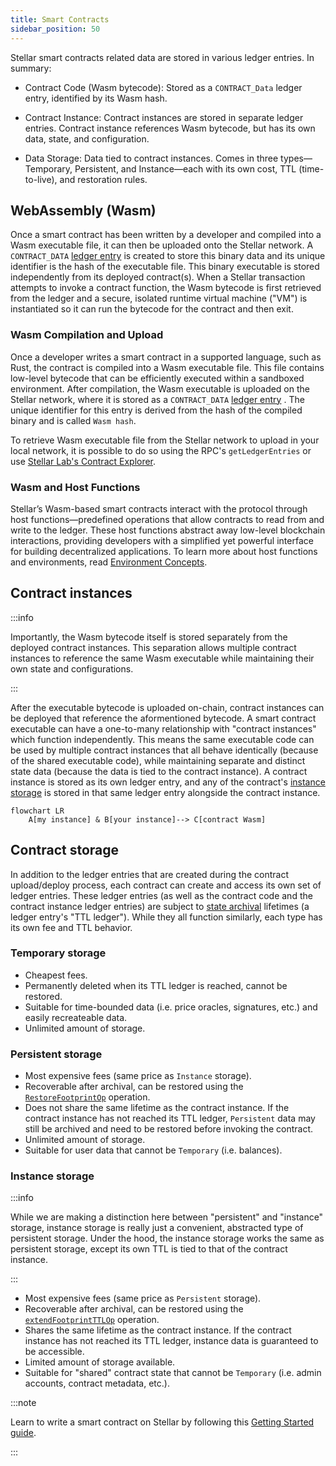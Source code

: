 ```yaml
---
title: Smart Contracts
sidebar_position: 50
---
```


Stellar smart contracts related data are stored in various ledger entries. In summary:

- Contract Code (Wasm bytecode): Stored as a `CONTRACT_Data` ledger entry, identified by its Wasm hash.

- Contract Instance: Contract instances are stored in separate ledger entries. Contract instance references Wasm bytecode, but has its own data, state, and configuration.

- Data Storage: Data tied to contract instances. Comes in three types—Temporary, Persistent, and Instance—each with its own cost, TTL (time-to-live), and restoration rules.

## WebAssembly (Wasm)

Once a smart contract has been written by a developer and compiled into a Wasm executable file, it can then be uploaded onto the Stellar network. A `CONTRACT_DATA` [ledger entry](./ledgers.mdx) is created to store this binary data and its unique identifier is the hash of the executable file. This binary executable is stored independently from its deployed contract(s). When a Stellar transaction attempts to invoke a contract function, the Wasm bytecode is first retrieved from the ledger and a secure, isolated runtime virtual machine ("VM") is instantiated so it can run the bytecode for the contract and then exit.

### Wasm Compilation and Upload

Once a developer writes a smart contract in a supported language, such as Rust, the contract is compiled into a Wasm executable file. This file contains low-level bytecode that can be efficiently executed within a sandboxed environment. After compilation, the Wasm executable is uploaded on the Stellar network, where it is stored as a `CONTRACT_DATA` [ledger entry](./ledgers.mdx) . The unique identifier for this entry is derived from the hash of the compiled binary and is called `Wasm hash`.

To retrieve Wasm executable file from the Stellar network to upload in your local network, it is possible to do so using the RPC's `getLedgerEntries` or use [Stellar Lab's Contract Explorer](https://lab.stellar.org/smart-contracts/contract-explorer).

### Wasm and Host Functions

Stellar’s Wasm-based smart contracts interact with the protocol through host functions—predefined operations that allow contracts to read from and write to the ledger. These host functions abstract away low-level blockchain interactions, providing developers with a simplified yet powerful interface for building decentralized applications. To learn more about host functions and environments, read [Environment Concepts](../../encyclopedia/contract-development/environment-concepts.mdx).

## Contract instances

:::info

Importantly, the Wasm bytecode itself is stored separately from the deployed contract instances. This separation allows multiple contract instances to reference the same Wasm executable while maintaining their own state and configurations.

:::

After the executable bytecode is uploaded on-chain, contract instances can be deployed that reference the aformentioned bytecode. A smart contract executable can have a one-to-many relationship with "contract instances" which function independently. This means the same executable code can be used by multiple contract instances that all behave identically (because of the shared executable code), while maintaining separate and distinct state data (because the data is tied to the contract instance). A contract instance is stored as its own ledger entry, and any of the contract's [instance storage](#instance-storage) is stored in that same ledger entry alongside the contract instance.

```mermaid
flowchart LR
    A[my instance] & B[your instance]--> C[contract Wasm]
```

## Contract storage

In addition to the ledger entries that are created during the contract upload/deploy process, each contract can create and access its own set of ledger entries. These ledger entries (as well as the contract code and the contract instance ledger entries) are subject to [state archival](../../encyclopedia/storage/state-archival.mdx) lifetimes (a ledger entry's "TTL ledger"). While they all function similarly, each type has its own fee and TTL behavior.

### Temporary storage

- Cheapest fees.
- Permanently deleted when its TTL ledger is reached, cannot be restored.
- Suitable for time-bounded data (i.e. price oracles, signatures, etc.) and easily recreateable data.
- Unlimited amount of storage.

### Persistent storage

- Most expensive fees (same price as `Instance` storage).
- Recoverable after archival, can be restored using the [`RestoreFootprintOp`](../transactions/list-of-operations.mdx#restore-footprint) operation.
- Does not share the same lifetime as the contract instance. If the contract instance has not reached its TTL ledger, `Persistent` data may still be archived and need to be restored before invoking the contract.
- Unlimited amount of storage.
- Suitable for user data that cannot be `Temporary` (i.e. balances).

### Instance storage

:::info

While we are making a distinction here between "persistent" and "instance" storage, instance storage is really just a convenient, abstracted type of persistent storage. Under the hood, the instance storage works the same as persistent storage, except its own TTL is tied to that of the contract instance.

:::

- Most expensive fees (same price as `Persistent` storage).
- Recoverable after archival, can be restored using the [`extendFootprintTTLOp`](../transactions/list-of-operations.mdx#extend-footprint-ttl) operation.
- Shares the same lifetime as the contract instance. If the contract instance has not reached its TTL ledger, instance data is guaranteed to be accessible.
- Limited amount of storage available.
- Suitable for "shared" contract state that cannot be `Temporary` (i.e. admin accounts, contract metadata, etc.).

:::note

Learn to write a smart contract on Stellar by following this [Getting Started guide](../../../build/smart-contracts/getting-started/README.mdx).

:::
